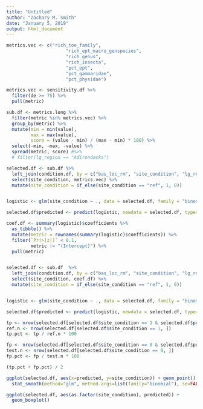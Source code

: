 ```yaml
---
title: "Untitled"
author: "Zachary M. Smith"
date: "January 5, 2019"
output: html_document
---
```


```r
metrics.vec <- c("rich_toe_family",
                      "rich_ept_macro_genspecies",
                      "rich_genus", 
                      "rich_insecta",
                      "pct_ept",
                      "pct_gammaridae",
                      "pct_physidae")

metrics.vec <- sensitivity.df %>% 
  filter(de >= 75) %>% 
  pull(metric)
```

```r
sub.df <- metrics.long %>% 
  filter(metric %in% metrics.vec) %>% 
  group_by(metric) %>% 
  mutate(min = min(value),
         max = max(value),
         score = (value - min) / (max - min) * 100) %>% 
  select(-min, -max, -value) %>% 
  spread(metric, score) #%>% 
  # filter(lg_region == "Adirondacks")
```

```r
selected.df <- sub.df %>% 
  left_join(condition.df, by = c("bas_loc_rm", "site_condition", "lg_region")) %>% 
  select(site_condition, metrics.vec) %>% 
  mutate(site_condition = if_else(site_condition == "ref", 1, 0))


logistic <- glm(site_condition ~ ., data = selected.df, family = "binomial")

selected.df$predicted <- predict(logistic, newdata = selected.df, type="response")

coef.df <- summary(logistic)$coefficients %>% 
  as_tibble() %>% 
  mutate(metric = rownames(summary(logistic)$coefficients)) %>% 
  filter(`Pr(>|z|)` < 0.1,
         metric != "(Intercept)") %>% 
  pull(metric)


selected.df <- sub.df  %>% 
  left_join(condition.df, by = c("bas_loc_rm", "site_condition", "lg_region")) %>% 
  select(site_condition, coef.df) %>% 
  mutate(site_condition = if_else(site_condition == "ref", 1, 0))


logistic <- glm(site_condition ~ ., data = selected.df, family = "binomial")

selected.df$predicted <- predict(logistic, newdata = selected.df, type="response")

```

```r
tp <- nrow(selected.df[selected.df$site_condition == 1 & selected.df$predicted >= 0.5, ])
ref.n <- nrow(selected.df[selected.df$site_condition == 1, ])
tp.pct <- tp / ref.n * 100

fp <- nrow(selected.df[selected.df$site_condition == 0 & selected.df$predicted < 0.5, ])
test.n <- nrow(selected.df[selected.df$site_condition == 0, ])
fp.pct <- fp / test.n * 100

(tp.pct + fp.pct) / 2
```

```r
ggplot(selected.df, aes(x=predicted, y=site_condition)) + geom_point() + 
  stat_smooth(method="glm", method.args=list(family="binomial"), se=FALSE)
```

```r
ggplot(selected.df, aes(as.factor(site_condition), predicted)) +
  geom_boxplot()
```

